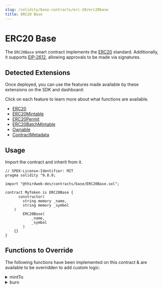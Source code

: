 ```yaml
---
slug: /solidity/base-contracts/erc-20/erc20base
title: ERC20 Base
---
```



# ERC20 Base

The `ERC20Base` smart contract implements the [ERC20](https://eips.ethereum.org/EIPS/eip-20) standard.
Additionally, it supports [EIP-2612](https://eips.ethereum.org/EIPS/eip-2612), allowing approvals to be made via signatures.

<ViewContractCodeButton
  link="https://github.com/thirdweb-dev/contracts/blob/main/contracts/base/ERC20Base.sol"
  name="ERC20Base"
/>

## Detected Extensions

Once deployed, you can use the features made available by these extensions on the SDK and dashboard:

Click on each feature to learn more about what functions are available.

- [ERC20](solidity/extensions/interfaces)
- [ERC20Mintable](/solidity/extensions/interfaces/erc20mintable)
- [ERC20Permit](/solidity/extensions/interfaces/erc20Permit)
- [ERC20BatchMintable](/solidity/extensions/interfaces/erc20batchmintable)
- [Ownable](/solidity/extensions/ownable)
- [ContractMetadata](solidity/extensions/contractmetadata)

## Usage

Import the contract and inherit from it.

```solidity
// SPDX-License-Identifier: MIT
pragma solidity ^0.8.0;

import "@thirdweb-dev/contracts/base/ERC20Base.sol";

contract MyToken is ERC20Base {
	  constructor(
        string memory _name,
        string memory _symbol
    )
        ERC20Base(
            _name,
            _symbol
        )
    {}
}
```

## Functions to Override

The following functions have been implemented on this contract & are available to be overridden to add custom logic:

<details>
<summary>mintTo</summary>
<div>

```solidity
    /**
     *  @notice          Lets an authorized address mint tokens to a recipient.
     *  @dev             The logic in the `_canMint` function determines whether the caller is authorized to mint tokens.
     *
     *  @param _to       The recipient of the tokens to mint.
     *  @param _amount   Quantity of tokens to mint.
     */
    function mintTo(address _to, uint256 _amount) public virtual {
        require(_canMint(), "Not authorized to mint.");
        require(_amount != 0, "Minting zero tokens.");

        _mint(_to, _amount);
    }
```

</div>
</details>

<details>
<summary>burn</summary>
<div>

```solidity
    /**
     *  @notice          Lets an owner a given amount of their tokens.
     *  @dev             Caller should own the `_amount` of tokens.
     *
     *  @param _amount   The number of tokens to burn.
     */
    function burn(uint256 _amount) external virtual {
        require(balanceOf(msg.sender) >= _amount, "not enough balance");
        _burn(msg.sender, _amount);
    }
```

</div>
</details>
